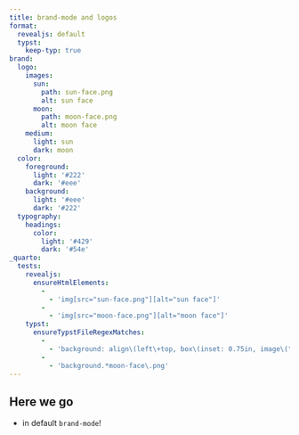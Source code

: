 ```yaml
---
title: brand-mode and logos
format:
  revealjs: default
  typst:
    keep-typ: true
brand:
  logo:
    images:
      sun:
        path: sun-face.png
        alt: sun face
      moon:
        path: moon-face.png
        alt: moon face
    medium:
      light: sun
      dark: moon
  color:
    foreground: 
      light: '#222'
      dark: '#eee'
    background:
      light: '#eee'
      dark: '#222'
  typography:
    headings:
      color:
        light: '#429'
        dark: '#54e'
_quarto:
  tests:
    revealjs:
      ensureHtmlElements:
        -
          - 'img[src="sun-face.png"][alt="sun face"]'
        -
          - 'img[src="moon-face.png"][alt="moon face"]'
    typst:
      ensureTypstFileRegexMatches:
        -
          - 'background: align\(left\+top, box\(inset: 0.75in, image\("sun-face\.png", width: 1\.5in, alt: "sun face"\)\)'
        -
          - 'background.*moon-face\.png'
---
```


## Here we go

- in default `brand-mode`!
